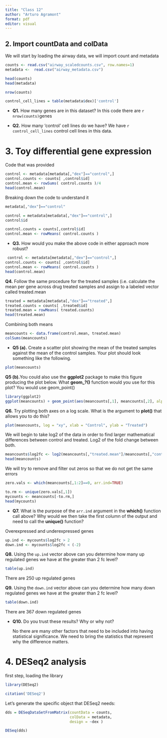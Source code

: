 ```yaml
---
title: "Class 12"
author: "Arturo Agramont"
format: pdf
editor: visual
---
```


## 2. Import countData and colData

We will start by loading the airway data, we will import count and metadata

```r
counts <- read.csv("airway_scaledcounts.csv", row.names=1)
metadata <-  read.csv("airway_metadata.csv")
```

```r
head(counts)
head(metadata)
```

```r
nrow(counts)
```

```r
control_cell_lines = table(metadata$dex)['control']
```

-   **Q1.** How many genes are in this dataset? In this code there are `r nrow(counts)`genes

-   **Q2.** How many 'control' cell lines do we have? We have `r control_cell_lines` control cell lines in this data.

# 3. Toy differential gene expression

Code that was provided

```r
control <- metadata[metadata[,"dex"]=="control",]
control.counts <- counts[ ,control$id]
control.mean <- rowSums( control.counts )/4 
head(control.mean)
```

Breaking down the code to understand it

```r
metadata[,"dex"]=="control"
```

```r
control = metadata[metadata[,"dex"]=="control",]
control$id
```

```r
control.counts = counts[,control$id]
control.mean <- rowMeans( control.counts )
```

-   **Q3.** How would you make the above code in either approach more robust?

```r
 control <- metadata[metadata[,"dex"]=="control",]
control.counts <- counts[ ,control$id]
control.mean <- rowMeans( control.counts ) 
head(control.mean)
```

**Q4.** Follow the same procedure for the treated samples (i.e. calculate the mean per gene across drug treated samples and assign to a labeled vector called treated.mean

```r
treated = metadata[metadata[,"dex"]=="treated",]
treated.counts = counts[ ,treated$id]
treated.mean = rowMeans( treated.counts)
head(treated.mean)
```

Combining both means

```r
meancounts <- data.frame(control.mean, treated.mean)
colSums(meancounts)
```

-   **Q5 (a).** Create a scatter plot showing the mean of the treated samples against the mean of the control samples. Your plot should look something like the following.

```r
plot(meancounts)
```

**Q5 (b).**You could also use the **ggplot2** package to make this figure producing the plot below. What **geom\_?()** function would you use for this plot? You would use geom_point()

```r
library(ggplot2)
ggplot(meancounts) + geom_point(aes(meancounts[,1], meancounts[,2], alpha = 0.5))
```

**Q6.** Try plotting both axes on a log scale. What is the argument to **plot()** that allows you to do this?

```r
plot(meancounts, log = "xy", xlab = "Control", ylab = "Treated")
```

We will begin to take log2 of the data in order to find larger mathematical differences between control and treated. Log2 of the fold change between both.

```r
meancounts$log2fc <- log2(meancounts[,"treated.mean"]/meancounts[,"control.mean"])
head(meancounts)
```

We will try to remove and filter out zeros so that we do not get the same errors

```r
zero.vals <- which(meancounts[,1:2]==0, arr.ind=TRUE)

to.rm <- unique(zero.vals[,1])
mycounts <- meancounts[-to.rm,]
head(mycounts)
```

-   **Q7.** What is the purpose of the `arr.ind` argument in the **which()** function call above? Why would we then take the first column of the output and need to call the **unique()** function?

Overexpressed and underexpressed genes

```r
up.ind <- mycounts$log2fc > 2
down.ind <- mycounts$log2fc < (-2)
```

**Q8.** Using the `up.ind` vector above can you determine how many up regulated genes we have at the greater than 2 fc level?

```r
table(up.ind)

```

There are 250 up regulated genes

**Q9.** Using the `down.ind` vector above can you determine how many down regulated genes we have at the greater than 2 fc level?

```r
table(down.ind)
```

There are 367 down regulated genes

-   **Q10.** Do you trust these results? Why or why not?

    No there are many other factors that need to be included into having statistical significance. We need to bring the statistics that represent why the difference matters.

# 4. DESeq2 analysis

first step, loading the library

```r
library(DESeq2)
```

```r
citation('DESeq2')
```

Let's generate the specific object that DESeq2 needs:

```r
dds = DESeqDataSetFromMatrix(countData = counts,
                             colData = metadata,
                             design = ~dex )

```

```r
DESeq(dds)
```
